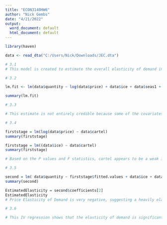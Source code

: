 ```yaml
---
title: "ECON3140HW6"
author: "Nick Gembs"
date: "4/21/2022"
output:
  word_document: default
  html_document: default
---
```


```r
library(haven)

data <- read_dta("C:/Users/Nick/Downloads/JEC.dta")

# 3.1
# This model is created to estimate the overall elasticity of demand in the market. Elasticity is represented in the form of percent change, and since this model is likely skewed and not entirely linear, a log-log model would best respresent this model by regressing a percent change in y (Qi) on a percent change in x (Pi). ICE is included because it will clearly have an effect on quantity shipped, as icy roads will lower quntity. However, this regressor is not logged because it is binary.
```

```r

# 3.2

lm.fit <- lm(data$quantity ~ log(data$price) + data$ice + data$seas1 + data$seas2 + data$seas3 + data$seas4 + data$seas5 + data$seas6 + data$seas7 + data$seas8 + data$seas9 + data$seas10 + data$seas11 + data$seas12)

summary(lm.fit)

```
```r

# 3.3

# This estimate is not entirely credible because some of the covariates may be correlated with the error term. log(price) likely has a nonzero corrleation with other regressors and the error term as many factors effect price, including the navigatibility of the Great Lakes and the season. Cartel would be a plausible IV as it is not correlated with the other terms.
```


```r

# 3.4

firststage = lm(log(data$price) ~ data$cartel)
summary(firststage)

firststage = lm((data$ice) ~ data$cartel)
summary(firststage)

# Based on the P values and F statistics, cartel appears to be a weak instrumental variable for ice, however a strong instrumental variable for price. Cartel could instead be an instrumental variable for price as price will likely go up if the great lakes are not navigable. Price is also likely correlated with the error term as many factors effect the price. Carteli is not correlated witht the other covariates like price is.

```
```r

# 3.5

second = lm( data$quantity ~ firststage$fitted.values + data$ice + data$seas1 + data$seas2 + data$seas3 + data$seas4 + data$seas5 + data$seas6 + data$seas7 + data$seas8 + data$seas9 + data$seas10 + data$seas11 + data$seas12 )
summary(second)

EstimatedElasticity = second$coefficients[2]
EstimatedElasticity
# Price Elasticity of Demand is very negative, suggesting a heavily elastic demand
```
```r

# 3.6

# This IV regression shows that the elasticity of demand is significantly less than negative 1, suggesting heavy elasticity. This means that the firm is not operating at a profit maximizing price.

```

